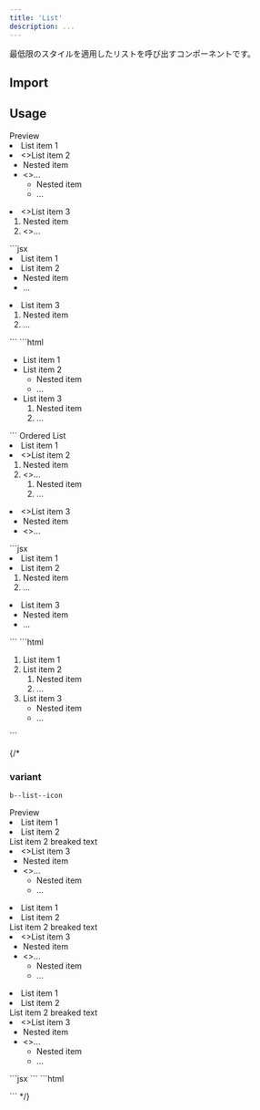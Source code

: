 ```yaml
---
title: 'List'
description: ...
---
```




最低限のスタイルを適用したリストを呼び出すコンポーネントです。


## Import

<ImportPackage component='List' />


## Usage

<Preview>
	<PreviewTitle>Preview</PreviewTitle>
	<PreviewArea p='30'>
		<List>
			<li>List item 1</li>
			<li>
				<>List item 2</>
				<ul>
					<li>Nested item</li>
					<li>
						<>...</>
						<ul>
							<li>Nested item</li>
							<li>...</li>
						</ul>
					</li>
				</ul>
			</li>
			<li>
				<>List item 3</>
				<ol>
					<li>Nested item</li>
					<li>
						<>...</>
					</li>
				</ol>
			</li>
		</List>
	</PreviewArea>
	<PreviewCode slot='tab' label='JSX'>
		```jsx
		<List>
			<li>List item 1</li>
			<li>
				List item 2
				<ul>
					<li>Nested item</li>
					<li>...</li>
				</ul>
			</li>
			<li>
				List item 3
				<ol>
					<li>Nested item</li>
					<li>...</li>
				</ol>
			</li>
		</List>
		```
	</PreviewCode>
	<PreviewCode slot='tab' label='HTML'>
		```html
		<ul class='b--list'>
			<li>List item 1</li>
			<li>
				List item 2
				<ul>
					<li>Nested item</li>
					<li>...</li>
				</ul>
			</li>
			<li>
				List item 3
				<ol>
					<li>Nested item</li>
					<li>...</li>
				</ol>
			</li>
		</ul>
		```
	</PreviewCode>
</Preview>

<Preview>
	<PreviewTitle>Ordered List</PreviewTitle>
	<PreviewArea p='30'>
		<List tag='ol'>
			<li>List item 1</li>
			<li>
				<>List item 2</>
				<ol>
					<li>Nested item</li>
					<li>
						<>...</>
						<ol>
							<li>Nested item</li>
							<li>...</li>
						</ol>
					</li>
				</ol>
			</li>
			<li>
				<>List item 3</>
				<ul>
					<li>Nested item</li>
					<li>
						<>...</>
					</li>
				</ul>
			</li>
		</List>
	</PreviewArea>
	<PreviewCode slot='tab' label='JSX'>
		```jsx
		<List tag='ol'>
			<li>List item 1</li>
			<li>
				List item 2
				<ol>
					<li>Nested item</li>
					<li>...</li>
				</ol>
			</li>
			<li>
				List item 3
				<ul>
					<li>Nested item</li>
					<li>...</li>
				</ul>
			</li>
		</List>
		```
	</PreviewCode>
	<PreviewCode slot='tab' label='HTML'>
		```html
		<ol class='b--list'>
			<li>List item 1</li>
			<li>
				List item 2
				<ol>
					<li>Nested item</li>
					<li>...</li>
				</ol>
			</li>
			<li>
				List item 3
				<ul>
					<li>Nested item</li>
					<li>...</li>
				</ul>
			</li>
		</ol>
		```
	</PreviewCode>
</Preview>


{/* 
### variant
	b--list--icon

<Preview>
	<PreviewTitle>Preview</PreviewTitle>
	<PreviewArea p='30'>
		<List variant='icon:dot' lh='2'>
			<li>List item 1</li>
			<li>List item 2<br />List item 2 breaked text</li>
			<li>
				<>List item 3</>
				<ul>
					<li>Nested item</li>
					<li>
						<>...</>
						<ul>
							<li>Nested item</li>
							<li>...</li>
						</ul>
					</li>
				</ul>
			</li>
		</List>
		<List variant='icon:check' lh='1.5'>
			<li>List item 1</li>
			<li>List item 2<br />List item 2 breaked text</li>
			<li>
				<>List item 3</>
				<ul>
					<li>Nested item</li>
					<li>
						<>...</>
						<ul>
							<li>Nested item</li>
							<li>...</li>
						</ul>
					</li>
				</ul>
			</li>
		</List>
		<List variant='icon:caret' lh='2'>
			<li>List item 1</li>
			<li>List item 2<br />List item 2 breaked text</li>
			<li>
				<>List item 3</>
				<ul>
					<li>Nested item</li>
					<li>
						<>...</>
						<ul>
							<li>Nested item</li>
							<li>...</li>
						</ul>
					</li>
				</ul>
			</li>
		</List>
	</PreviewArea>
	<PreviewCode slot='tab' label='JSX'>
		```jsx
		<List>
		</List>
		```
	</PreviewCode>
	<PreviewCode slot='tab' label='HTML'>
		```html
		<ul class='b--list'>
		</ul>
		```
	</PreviewCode>
</Preview> */}
